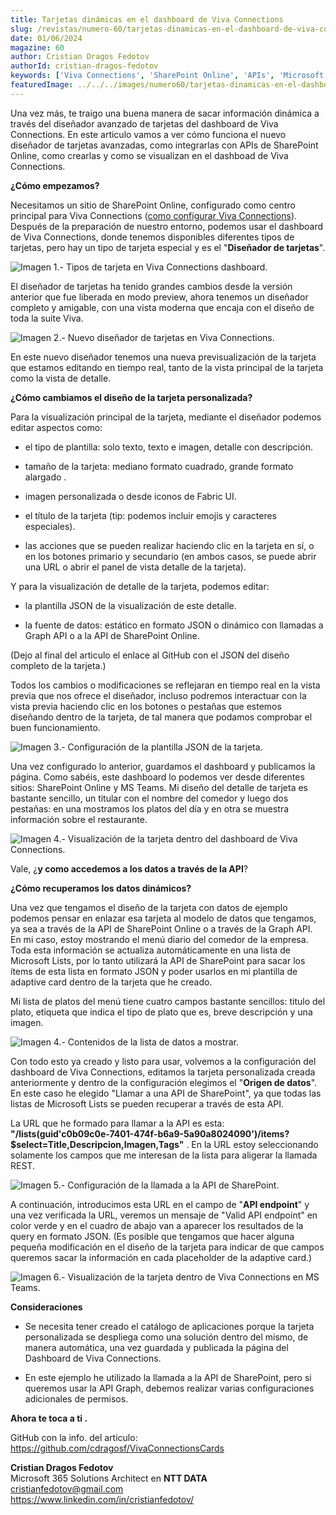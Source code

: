 ```yaml
---
title: Tarjetas dinámicas en el dashboard de Viva Connections
slug: /revistas/numero-60/tarjetas-dinamicas-en-el-dashboard-de-viva-connections
date: 01/06/2024
magazine: 60
author: Cristian Dragos Fedotov
authorId: cristian-dragos-fedotov
keywords: ['Viva Connections', 'SharePoint Online', 'APIs', 'Microsoft Lists', 'Adaptive Cards']
featuredImage: ../../../images/numero60/tarjetas-dinamicas-en-el-dashboard-de-viva-connections/image1.png
---
```


Una vez más, te traigo una buena manera de sacar información dinámica a
través del diseñador avanzado de tarjetas del dashboard de Viva
Connections. En este articulo vamos a ver cómo funciona el nuevo
diseñador de tarjetas avanzadas, como integrarlas con APIs de SharePoint
Online, como crearlas y como se visualizan en el dashboad de Viva
Connections.

**¿Cómo empezamos?**

Necesitamos un sitio de SharePoint Online, configurado como centro
principal para Viva Connections ([como configurar Viva
Connections](https://learn.microsoft.com/es-es/viva/connections/set-up-admin-center)).
Después de la preparación de nuestro entorno, podemos usar el dashboard
de Viva Connections, donde tenemos disponibles diferentes tipos de
tarjetas, pero hay un tipo de tarjeta especial y es el "**Diseñador de
tarjetas**".

![**Imagen 1.- Tipos de tarjeta en Viva Connections dashboard.**](../../../images/numero60/tarjetas-dinamicas-en-el-dashboard-de-viva-connections/image1.png)



El diseñador de tarjetas ha tenido grandes cambios desde la versión
anterior que fue liberada en modo preview, ahora tenemos un diseñador
completo y amigable, con una vista moderna que encaja con el diseño de
toda la suite Viva.

![**Imagen 2.- Nuevo diseñador de tarjetas en Viva Connections.**](../../../images/numero60/tarjetas-dinamicas-en-el-dashboard-de-viva-connections/image2.png)



En este nuevo diseñador tenemos una nueva previsualización de la tarjeta
que estamos editando en tiempo real, tanto de la vista principal de la
tarjeta como la vista de detalle.

**¿Cómo cambiamos el diseño de la tarjeta personalizada?**

Para la visualización principal de la tarjeta, mediante el diseñador
podemos editar aspectos como:

-   el tipo de plantilla: solo texto, texto e imagen, detalle con
    descripción.

-   tamaño de la tarjeta: mediano formato cuadrado, grande formato
    alargado .

-   imagen personalizada o desde iconos de Fabric UI.

-   el título de la tarjeta (tip: podemos incluir emojis y caracteres
    especiales).

-   las acciones que se pueden realizar haciendo clic en la tarjeta en
    sí, o en los botones primario y secundario (en ambos casos, se puede
    abrir una URL o abrir el panel de vista detalle de la tarjeta).

Y para la visualización de detalle de la tarjeta, podemos editar:

-   la plantilla JSON de la visualización de este detalle.

-   la fuente de datos: estático en formato JSON o dinámico con llamadas
    a Graph API o a la API de SharePoint Online.

(Dejo al final del articulo el enlace al GitHub con el JSON del diseño
completo de la tarjeta.)

Todos los cambios o modificaciones se reflejaran en tiempo real en la
vista previa que nos ofrece el diseñador, incluso podremos interactuar
con la vista previa haciendo clic en los botones o pestañas que estemos
diseñando dentro de la tarjeta, de tal manera que podamos comprobar el
buen funcionamiento.

![**Imagen 3.- Configuración de la plantilla JSON de la tarjeta.**](../../../images/numero60/tarjetas-dinamicas-en-el-dashboard-de-viva-connections/image3.png)



Una vez configurado lo anterior, guardamos el dashboard y publicamos la
página. Como sabéis, este dashboard lo podemos ver desde diferentes
sitios: SharePoint Online y MS Teams. Mi diseño del detalle de tarjeta
es bastante sencillo, un titular con el nombre del comedor y luego dos
pestañas: en una mostramos los platos del día y en otra se muestra
información sobre el restaurante.

![**Imagen 4.- Visualización de la tarjeta dentro del dashboard de Viva Connections.**](../../../images/numero60/tarjetas-dinamicas-en-el-dashboard-de-viva-connections/image4.png)



Vale, ¿**y como accedemos a los datos a través de la API**?

**¿Cómo recuperamos los datos dinámicos?**

Una vez que tengamos el diseño de la tarjeta con datos de ejemplo
podemos pensar en enlazar esa tarjeta al modelo de datos que tengamos,
ya sea a través de la API de SharePoint Online o a través de la Graph
API. En mi caso, estoy mostrando el menú diario del comedor de la
empresa. Toda esta información se actualiza automáticamente en una lista
de Microsoft Lists, por lo tanto utilizará la API de SharePoint para
sacar los ítems de esta lista en formato JSON y poder usarlos en mi
plantilla de adaptive card dentro de la tarjeta que he creado.

Mi lista de platos del menú tiene cuatro campos bastante sencillos:
titulo del plato, etiqueta que indica el tipo de plato que es, breve
descripción y una imagen.

![**Imagen 4.- Contenidos de la lista de datos a mostrar.**](../../../images/numero60/tarjetas-dinamicas-en-el-dashboard-de-viva-connections/image5.png)



Con todo esto ya creado y listo para usar, volvemos a la configuración
del dashboard de Viva Connections, editamos la tarjeta personalizada
creada anteriormente y dentro de la configuración elegimos el "**Origen
de datos**". En este caso he elegido "Llamar a una API de SharePoint",
ya que todas las listas de Microsoft Lists se pueden recuperar a través
de esta API.

La URL que he formado para llamar a la API es esta:
**"/lists(guid\'c0b09c0e-7401-474f-b6a9-5a90a8024090\')/items?\$select=Title,Descripcion,Imagen,Tags"**
. En la URL estoy seleccionando solamente los campos que me interesan de
la lista para aligerar la llamada REST.

![**Imagen 5.- Configuración de la llamada a la API de SharePoint.**](../../../images/numero60/tarjetas-dinamicas-en-el-dashboard-de-viva-connections/image6.png)



A continuación, introducimos esta URL en el campo de "**API endpoint**"
y una vez verificada la URL, veremos un mensaje de "Valid API endpoint"
en color verde y en el cuadro de abajo van a aparecer los resultados de
la query en formato JSON. (Es posible que tengamos que hacer alguna
pequeña modificación en el diseño de la tarjeta para indicar de que
campos queremos sacar la información en cada placeholder de la adaptive
card.)

![**Imagen 6.- Visualización de la tarjeta dentro de Viva Connections en MS Teams.**](../../../images/numero60/tarjetas-dinamicas-en-el-dashboard-de-viva-connections/image7.png)



**Consideraciones**

-   Se necesita tener creado el catálogo de aplicaciones porque la
    tarjeta personalizada se despliega como una solución dentro del
    mismo, de manera automática, una vez guardada y publicada la página
    del Dashboard de Viva Connections.

-   En este ejemplo he utilizado la llamada a la API de SharePoint, pero
    si queremos usar la API Graph, debemos realizar varias
    configuraciones adicionales de permisos.

**Ahora te toca a ti .**

GitHub con la info. del articulo:
https://github.com/cdragosf/VivaConnectionsCards

**Cristian Dragos Fedotov** <br />
Microsoft 365 Solutions Architect en **NTT DATA**  <br />
cristianfedotov@gmail.com  <br />
https://www.linkedin.com/in/cristianfedotov/
